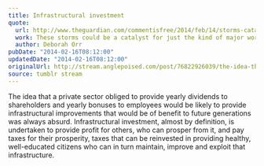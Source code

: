 ```yaml
---
title: Infrastructural investment
quote:
  url: http://www.theguardian.com/commentisfree/2014/feb/14/storms-catalyst-for-major-works-britain-needs
  work: These storms could be a catalyst for just the kind of major works Britain needs | The Guardian
  author: Deborah Orr
pubDate: "2014-02-16T08:12:00"
updatedDate: "2014-02-16T08:12:00"
originalUrl: http://stream.anglepoised.com/post/76822926039/the-idea-that-a-private-sector-obliged-to-provide
source: tumblr stream
---
```


The idea that a private sector obliged to provide yearly dividends to shareholders and yearly bonuses to employees would be likely to provide infrastructural improvements that would be of benefit to future generations was always absurd. Infrastructural investment, almost by definition, is undertaken to provide profit for others, who can prosper from it, and pay taxes for their prosperity, taxes that can be reinvested in providing healthy, well-educated citizens who can in turn maintain, improve and exploit that infrastructure.
